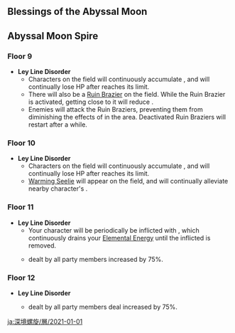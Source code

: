 {{Abyssal Moon Spire
|startVersion=1.2
|start=2021-01-01
|end=2021-02-16
|prev=2020-09-28
|next=2021-02-16
|floor9Changed=1
|floor10Changed=1
|floor11Changed=1
|floor12Changed=1
}}

==Blessings of the Abyssal Moon==
{{Blessing of the Abyssal Moon Schedule}}

==Abyssal Moon Spire==
===Floor 9===
*'''Ley Line Disorder'''
**Characters on the field will continuously accumulate {{Color|Cryo|[[Sheer Cold]]}}, and will continually lose HP after {{Color|Cryo|Sheer Cold}} reaches its limit.
**There will also be a [[Ruin Brazier]] on the field. While the Ruin Brazier is activated, getting close to it will reduce {{Color|Cryo|Sheer Cold}}.
**Enemies will attack the Ruin Braziers, preventing them from diminishing the effects of {{Color|Cryo|Sheer Cold}} in the area. Deactivated Ruin Braziers will restart after a while.
{{Domain Enemies
|level1=72
|target1=Remaining challenge time longer than 60/180/300 sec.
|enemies1_1=Ice Shieldwall Mitachurl;Ice Shield Hilichurl Guard*12;Large Cryo Slime*2
|enemies1_2=Cryo Abyss Mage*1; Cryo Abyss Mage*1 / {{Aura|Ice Cage}}; Ice Shieldwall Mitachurl;Cryo Samachurl*2;Cryo Hilichurl Shooter*4

|level2=72
|target2=Remaining challenge time longer than 60/180/300 sec.
|enemies2_1=Ice Shieldwall Mitachurl;Ice Shield Hilichurl Guard*4;Cryo Hilichurl Grenadier*4;Large Cryo Slime*6
|enemies2_2=Fatui Cryogunner Legionnaire / {{Aura|Ice Cage}};Fatui Electrohammer Vanguard*2;Fatui Anemoboxer Vanguard

|level3=76
|target3=Remaining challenge time longer than 180/300/420 sec.
|enemies3_1=Frostarm Lawachurl;Cryo Hilichurl Shooter*2
|enemies3_2=Cryo Abyss Mage / {{Aura|Ice Cage}};Ice Shieldwall Mitachurl*2
}}

===Floor 10===
*'''Ley Line Disorder'''
**Characters on the field will continuously accumulate {{Color|Cryo|Sheer Cold}}, and will continually lose HP after {{Color|Cryo|Sheer Cold}} reaches its limit.
**[[Warming Seelie]] will appear on the field, and will continually alleviate nearby character's {{Color|Cryo|Sheer Cold}}.
{{Domain Enemies
|level1=80
|target1=Remaining challenge time longer than 60/180/300 sec.
|enemies1_1=Cryo Abyss Mage;Cryo Hilichurl Grenadier*8;Large Cryo Slime*6
|enemies1_2=Fatui Electro Cicin Mage/{{Aura|Lightning Bolt Matrix}}//Cryo Abyss Mage/{{Aura|Ice Cage}};Hydro Samachurl*2

|level2=82
|target2=Remaining challenge time longer than 60/180/300 sec.
|enemies2_1=Ice Shieldwall Mitachurl;Ice Shield Hilichurl Guard*8;Cryo Hilichurl Grenadier*4
|enemies2_2=Fatui Cryo Cicin Mage;Treasure Hoarders: Electro Potioneer;Treasure Hoarders: Cryo Potioneer

|level3=85
|target3=Remaining challenge time longer than 180/300/420 sec.
|enemies3_1=Fatui Cryo Cicin Mage/{{Aura|Ice Cage}};Fatui Pyro Agent
|enemies3_2=Frostarm Lawachurl/{{Aura|Ice Cage}}
}}

===Floor 11===
*'''Ley Line Disorder'''
**Your character will be periodically be inflicted with {{Color|Electro|Engulfing Storm}}, which continuously drains your [[Energy|Elemental Energy]] until the inflicted {{Electro}} is removed.
**{{Color|Cryo DMG}} dealt by all party members increased by 75%.
{{Domain Enemies
|level1= 88
|target1=Remaining challenge time longer than 60/180/300 sec.
|enemies1_1=Hydro Abyss Mage/{{Aura|Mist Bubble}};Large Electro Slime*5;Mutant Electro Slime*3;Large Hydro Slime*6
|enemies1_2=Blazing Axe Mitachurl*3//Rock Shieldwall Mitachurl*3

|level2=90
|target2=[[Ley Line Monolith|Target defense]] progress greater than 20/40/60%.
|enemies2_1=Wooden Shieldwall Mitachurl;Blazing Axe Mitachurl;Rock Shield Hilichurl Guard*4;Hilichurl Berserker*4;Electro Hilichurl Shooter*4;Pyro Hilichurl Shooter*4
|enemies2_2=Fatui Electro Cicin Mage/{{Aura|Lightning Bolt Matrix}};Treasure Hoarders: Pyro Potioneer;Treasure Hoarders: Hydro Potioneer//Fatui Pyro Agent;Treasure Hoarders: Gravedigger;Treasure Hoarders: Pugilist;Treasure Hoarders: Crusher

|level3=92
|target3=Remaining challenge time longer than 180/300/420 sec.
|enemies3_1=Fatui Electrohammer Vanguard*1/{{Aura|Lightning Bolt Matrix}};Fatui Anemoboxer Vanguard//Fatui Electrohammer Vanguard*1/{{Aura|Engulfing Storm}};Fatui Geochanter Bracer;Fatui Hydrogunner Legionnaire*1
|enemies3_2=Fatui Electro Cicin Mage*2//Fatui Pyro Agent*2
|note3=<br>
* Lightning bolts will periodically strike the field, dealing {{Color|Electro DMG}} and draining the hit character's [[Energy]]. Lightning bolts may leave balls of lightning.
}}

===Floor 12===
*'''Ley Line Disorder'''
**{{Color|Geo DMG}} dealt by all party members deal increased by 75%.
{{Domain Enemies
|level1=95
|target1=Remaining challenge time longer than 60/180/300 sec.
|enemies1_1=Rock Shieldwall Mitachurl;Blazing Axe Mitachurl*2;Rock Shield Hilichurl Guard*12
|enemies1_2=Eye of the Storm//Ruin Guard

|level2=98
|target2=Remaining challenge time longer than 60/180/300 sec.
|enemies2_1=Treasure Hoarders: Gravedigger;Treasure Hoarders: Seaman;Treasure Hoarders: Handyman;Treasure Hoarders: Pugilist*6;Treasure Hoarders: Crusher*6
|enemies2_2=Fatui Pyro Agent*2

|level3=100
|target3=Remaining challenge time longer than 180/300/420 sec.
|enemies3_1=Rock Shieldwall Mitachurl*2//Fatui Electro Cicin Mage/{{Aura|Lightning Bolt Matrix}};Treasure Hoarders: Pyro Potioneer;Treasure Hoarders: Cryo Potioneer
|enemies3_2=Rock Shieldwall Mitachurl*2//Fatui Pyro Agent
}}

[[ja:深境螺旋/層/2021-01-01]]